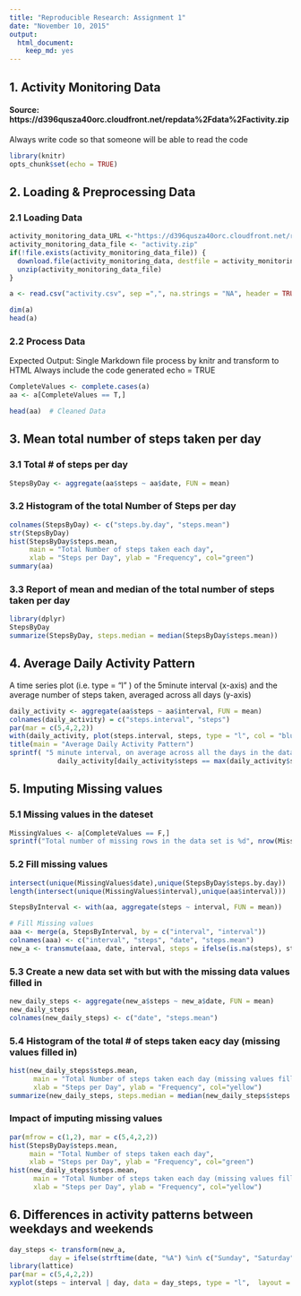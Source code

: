 ```yaml
---
title: "Reproducible Research: Assignment 1"
date: "November 10, 2015"
output: 
  html_document: 
    keep_md: yes
---
```


## 1. Activity Monitoring Data
#### Source: https://d396qusza40orc.cloudfront.net/repdata%2Fdata%2Factivity.zip

Always write code so that someone will be able to read the code
```r
library(knitr)
opts_chunk$set(echo = TRUE)
```



## 2. Loading & Preprocessing Data
### 2.1 Loading Data
```r

activity_monitoring_data_URL <-"https://d396qusza40orc.cloudfront.net/repdata/data/activity.zip"
activity_monitoring_data_file <- "activity.zip"
if(!file.exists(activity_monitoring_data_file)) {
  download.file(activity_monitoring_data, destfile = activity_monitoring_data_file)
  unzip(activity_monitoring_data_file)
}

a <- read.csv("activity.csv", sep =",", na.strings = "NA", header = TRUE)

dim(a)
head(a)
```


### 2.2 Process Data

Expected Output: Single Markdown file
process by knitr and transform to HTML
Always include the code generated echo = TRUE

```r

CompleteValues <- complete.cases(a)
aa <- a[CompleteValues == T,]

head(aa)  # Cleaned Data
```

## 3. Mean total number of steps taken per day
### 3.1 Total # of steps per day
```r
StepsByDay <- aggregate(aa$steps ~ aa$date, FUN = mean)
```

### 3.2 Histogram of the total Number of Steps per day
```r
colnames(StepsByDay) <- c("steps.by.day", "steps.mean")
str(StepsByDay)
hist(StepsByDay$steps.mean, 
     main = "Total Number of steps taken each day",
     xlab = "Steps per Day", ylab = "Frequency", col="green")
summary(aa)
```

### 3.3 Report of mean and median of the total number of steps taken per day
```r
library(dplyr)
StepsByDay
summarize(StepsByDay, steps.median = median(StepsByDay$steps.mean))

```

## 4. Average Daily Activity Pattern
A time series plot (i.e. type = "l" ) of the 5minute interval (x-axis) and the average number of steps taken, averaged across all days (y-axis)
```r
daily_activity <- aggregate(aa$steps ~ aa$interval, FUN = mean)
colnames(daily_activity) = c("steps.interval", "steps")
par(mar = c(5,4,2,2))
with(daily_activity, plot(steps.interval, steps, type = "l", col = "blue", ylab = "Average Steps Across All Days", xlab = "Interval"))
title(main = "Average Daily Activity Pattern")
sprintf( "5 minute interval, on average across all the days in the dataset, containing the maximum number of steps = %d",
            daily_activity[daily_activity$steps == max(daily_activity$steps),]$steps.interval)
```

## 5. Imputing Missing values
### 5.1 Missing values in the dateset
```r
MissingValues <- a[CompleteValues == F,]
sprintf("Total number of missing rows in the data set is %d", nrow(MissingValues))
```

### 5.2 Fill missing values
```r
intersect(unique(MissingValues$date),unique(StepsByDay$steps.by.day))
length(intersect(unique(MissingValues$interval),unique(aa$interval)))

StepsByInterval <- with(aa, aggregate(steps ~ interval, FUN = mean))

# Fill Missing values
aaa <- merge(a, StepsByInterval, by = c("interval", "interval"))
colnames(aaa) <- c("interval", "steps", "date", "steps.mean")
new_a <- transmute(aaa, date, interval, steps = ifelse(is.na(steps), steps.mean, steps))
```

### 5.3 Create a new data set with but with the missing data values filled in
```r
new_daily_steps <- aggregate(new_a$steps ~ new_a$date, FUN = mean)
new_daily_steps
colnames(new_daily_steps) <- c("date", "steps.mean")
```

### 5.4 Histogram of the total # of steps taken eacy day (missing values filled in)
```r
hist(new_daily_steps$steps.mean,
      main = "Total Number of steps taken each day (missing values filled)",
      xlab = "Steps per Day", ylab = "Frequency", col="yellow")
summarize(new_daily_steps, steps.median = median(new_daily_steps$steps.mean))
```

### Impact of imputing missing values
```r
par(mfrow = c(1,2), mar = c(5,4,2,2))
hist(StepsByDay$steps.mean, 
     main = "Total Number of steps taken each day",
     xlab = "Steps per Day", ylab = "Frequency", col="green")
hist(new_daily_steps$steps.mean,
      main = "Total Number of steps taken each day (missing values filled)",
      xlab = "Steps per Day", ylab = "Frequency", col="yellow")

```

## 6. Differences in activity patterns between weekdays and weekends
```r
day_steps <- transform(new_a, 
          day = ifelse(strftime(date, "%A") %in% c("Sunday", "Saturday"), "weekend", "weekday"))
library(lattice)
par(mar = c(5,4,2,2))
xyplot(steps ~ interval | day, data = day_steps, type = "l",  layout = c(1,2), ylab = "Number of Steps", xlab = "Interval")
```

